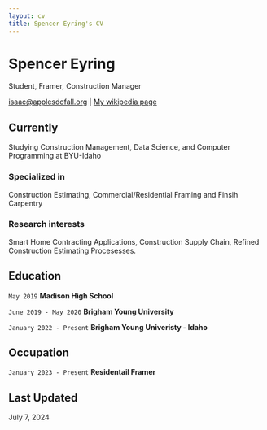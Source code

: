```yaml
---
layout: cv
title: Spencer Eyring's CV
---
```

# Spencer Eyring
Student, Framer, Construction Manager

<div id="webaddress">
<a href="isaac@applesdofall.org">isaac@applesdofall.org</a>
| <a href="http://en.wikipedia.org/wiki/Isaac_Newton">My wikipedia page</a>
</div>


## Currently

Studying Construction Management, Data Science, and Computer Programming at BYU-Idaho

### Specialized in

Construction Estimating, Commercial/Residential Framing and Finsih Carpentry


### Research interests

Smart Home Contracting Applications, Construction Supply Chain, Refined Construction Estimating Procesesses.


## Education

`May 2019`
__Madison High School__

`June 2019 - May 2020`
__Brigham Young University__

`January 2022 - Present`
__Brigham Young Univeristy - Idaho__

## Occupation

`January 2023 - Present`
__Residentail Framer__


## Last Updated
July 7, 2024
